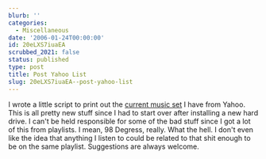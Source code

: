 ```yaml
---
blurb: ''
categories:
  - Miscellaneous
date: '2006-01-24T00:00:00'
id: 20eLXS7iuaEA
scrubbed_2021: false
status: published
type: post
title: Post Yahoo List
slug: 20eLXS7iuaEA--post-yahoo-list
---
```


I wrote a little script to print out the
[current music set](http://www.alanwsmith.com/songlist/) I have
from Yahoo. This is all pretty new stuff since I had to start over
after installing a new hard drive. I can't be held responsible for
some of the bad stuff since I got a lot of this from playlists. I
mean, 98 Degress, really. What the hell. I don't even like the idea
that anything I listen to could be related to that shit enough to
be on the same playlist. Suggestions are always welcome.
